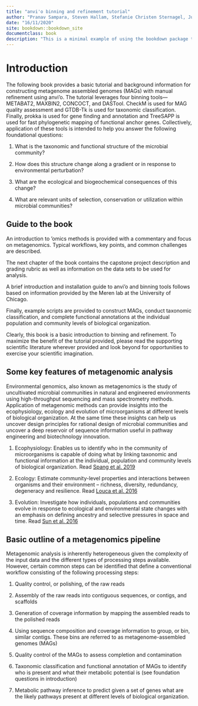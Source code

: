 ```yaml
---
title: "anvi'o binning and refinement tutorial"
author: "Pranav Sampara, Steven Hallam, Stefanie Christen Sternagel, Julia Anstett, Stephan Koenig"
date: "16/11/2020"
site: bookdown::bookdown_site
documentclass: book
description: "This is a minimal example of using the bookdown package to write a book. The output format for this example is bookdown::gitbook."
---
```


# Introduction

The following book provides a basic tutorial and background information for constructing metagenome assembled genomes (MAGs) with manual refinement using anvi'o. The tutorial leverages four binning tools---METABAT2, MAXBIN2, CONCOCT, and DASTool. CheckM is used for MAG quality assessment and GTDB-Tk is used for taxonomic classification. Finally, prokka is used for gene finding and annotation and TreeSAPP is used for fast phylogenetic mapping of functional anchor genes. Collectively, application of these tools is intended to help you answer the following foundational questions:

1.  What is the taxonomic and functional structure of the microbial community? 

2.  How does this structure change along a gradient or in response to environmental perturbation? 

3.  What are the ecological and biogeochemical consequences of this change?

4.  What are relevant units of selection, conservation or utilization within microbial communities?

## Guide to the book

An introduction to 'omics methods is provided with a commentary and focus on metagenomics. Typical workflows, key points, and common challenges are described. 

The next chapter of the book contains the capstone project description and grading rubric as well as information on the data sets to be used for analysis.

A brief introduction and installation guide to anvi'o and binning tools follows based on information provided by the Meren lab at the University of Chicago.

Finally, example scripts are provided to construct MAGs, conduct taxonomic classification, and complete functional annotations at the individual population and community levels of biological organization.

Clearly, this book is a basic introduction to binning and refinement. To maximize the benefit of the tutorial provided, please read the supporting scientific literature wherever provided and look beyond for opportunities to exercise your scientific imagination.

## Some key features of metagenomic analysis

Environmental genomics, also known as metagenomics is the study of uncultivated microbial communities in natural and engineered environments using high-throughput sequencing and mass spectrometry methods. Application of metagenomic methods can provide insights into the ecophysiology, ecology and evolution of microorganisms at different levels of biological organization. At the same time these insights can help us uncover design principles for rational design of microbial communities and uncover a deep reservoir of sequence information useful in pathway engineering and biotechnology innovation. 

1.  Ecophysiology: Enables us to identify who in the community of microorganisms is capable of doing what by linking taxonomic and functional information at the individual, population and community levels of biological organization. Read [Spang et al. 2019](https://www.nature.com/articles/s41564-019-0406-9)

2.  Ecology: Estimate community-level properties and interactions between organisms and their environment -- richness, diversity, redundancy, degeneracy and resilience. Read [Louca et al. 2016](https://www.pnas.org/content/113/40/E5925.long)

3.  Evolution: Investigate how individuals, populations and communities evolve in response to ecological and environmental state changes with an emphasis on defining ancestry and selective pressures in space and time. Read [Sun et al. 2016](https://www.nature.com/articles/ismej2015162)


## Basic outline of a metagenomics pipeline

Metagenomic analysis is inherently heterogeneous given the complexity of the input data and the different types of processing steps available. However, certain common steps can be identified that define a conventional workflow consisting of the following processing steps:

1.  Quality control, or polishing, of the raw reads

2.  Assembly of the raw reads into contiguous sequences, or contigs, and scaffolds

3.  Generation of coverage information by mapping the assembled reads to the polished reads

4.  Using sequence composition and coverage information to group, or bin, similar contigs. These bins are referred to as metagenome-assembled genomes (MAGs)

5.  Quality control of the MAGs to assess completion and contamination

6.  Taxonomic classification and functional annotation of MAGs to identify who is present and what their metabolic potential is (see foundation questions in introduction)

7. Metabolic pathway inference to predict given a set of genes what are the likely pathways present at different levels of biological organization. 
